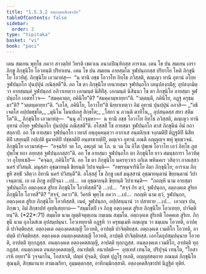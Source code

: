 ```yaml
---
title: "1.5.3.2 อตฺถงฺคตสิกฺขาปท"
tableOfContents: false
sidebar:
  order: 3
type: "tipitaka"
basket: "vi"
book: "paci"
---
```



<DynamicBreadcrumb />

<Division number="153" book="paci">

<Paragraph number="517" book="paci">
เตน สมเยน พุทฺโธ ภควา สาวตฺถิยํ วิหรติ เชตวเน อนาถปิณฺฑิกสฺส อาราเม. เตน โข ปน สมเยน เถรา ภิกฺขู ภิกฺขุนิโย โอวทนฺติ ปริยาเยน. เตน โข ปน สมเยน อายสฺมโต จูฬปนฺถกสฺส ปริยาโย โหติ ภิกฺขุนิโย โอวทิตุํ. ภิกฺขุนิโย เอวมาหํสุ—  “น ทานิ อชฺช โอวาโท อิทฺโธ ภวิสฺสติ, ตญฺเญว ทานิ อุทานํ อโยฺย จูฬปนฺถโก ปุนปฺปุนํ ภณิสฺสตี”ติ. อถ โข ตา ภิกฺขุนิโย เยนายสฺมา จูฬปนฺถโก เตนุปสงฺกมิํสุ; อุปสงฺกมิตฺวา อายสฺมนฺตํ จูฬปนฺถกํ อภิวาเทตฺวา เอกมนฺตํ นิสีทิํสุ. เอกมนฺตํ นิสินฺนา โข ตา ภิกฺขุนิโย อายสฺมา จูฬปนฺถโก เอตทโวจ—  “สมคฺคาตฺถ, ภคินิโย”ติ? “สมคฺคามฺหายฺยา”ติ. “วตฺตนฺติ, ภคินิโย, อฏฺฐ ครุธมฺมา”ติ? “วตฺตนฺตายฺยา”ติ. “เอโส, ภคินิโย, โอวาโท”ติ นิยฺยาเทตฺวา อิมํ อุทานํ ปุนปฺปุนํ อภาสิ—
</Paragraph>

<Paragraph number="518" type="verses" book="paci">
_“อธิเจตโส อปฺปมชฺชโต,_  
_มุนิโน โมนปเถสุ สิกฺขโต;_  
_โสกา น ภวนฺติ ตาทิโน,_  
อุปสนฺตสฺส สทา สตีมโต”ติ._  

</Paragraph>

<Paragraph number="519" book="paci">
ภิกฺขุนิโย เอวมาหํสุ—  “นนุ อโวจุมฺหา—  น ทานิ อชฺช โอวาโท อิทฺโธ ภวิสฺสติ, ตญฺเญว ทานิ อุทานํ อโยฺย จูฬปนฺถโก ปุนปฺปุนํ ภณิสฺสตี”ติ. อโสฺสสิ โข อายสฺมา จูฬปนฺถโก ตาสํ ภิกฺขุนีนํ อิมํ กถาสลฺลาปํ. อถ โข อายสฺมา จูฬปนฺถโก เวหาสํ อพฺภุคฺคนฺตฺวา อากาเส อนฺตลิกฺเข จงฺกมติปิ ติฏฺฐติปิ นิสีทติปิ เสยฺยมฺปิ กปฺเปติ ธูมายติปิ ปชฺชลติปิ อนฺตรธายติปิ, ตญฺเจว อุทานํ ภณติ อญฺญญฺจ พหุํ พุทฺธวจนํ. ภิกฺขุนิโย เอวมาหํสุ—  “อจฺฉริยํ วต โภ, อพฺภุตํ วต โภ. น วต โน อิโต ปุพฺเพ โอวาโท เอวํ อิทฺโธ ภูตปุพฺโพ ยถา อยฺยสฺส จูฬปนฺถกสฺสา”ติ. อถ โข อายสฺมา จูฬปนฺถโก ตา ภิกฺขุนิโย ยาว สมนฺธการา โอวทิตฺวา อุโยฺยเชสิ—  “คจฺฉถ, ภคินิโย”ติ.
</Paragraph>

<Paragraph number="520" book="paci">
อถ โข ตา ภิกฺขุนิโย นครทฺวาเร ถกิเต พหินคเร วสิตฺวา กาลเสฺสว นครํ ปวิสนฺติ. มนุสฺสา อุชฺฌายนฺติ ขิยฺยนฺติ วิปาเจนฺติ—  “อพฺรหฺมจารินิโย อิมา ภิกฺขุนิโย; อาราเม ภิกฺขูหิ สทฺธิํ วสิตฺวา อิทานิ นครํ ปวิสนฺตี”ติ.
</Paragraph>

<Paragraph number="521" book="paci">
อโสฺสสุํ โข ภิกฺขู เตสํ มนุสฺสานํ อุชฺฌายนฺตานํ ขิยฺยนฺตานํ วิปาเจนฺตานํ. เย เต ภิกฺขู อปฺปิจฺฉา …เป…  เต อุชฺฌายนฺติ ขิยฺยนฺติ วิปาเจนฺติ—  “กถญฺหิ นาม อายสฺมา จูฬปนฺถโก อตฺถงฺคเต สูริเย ภิกฺขุนิโย โอวทิสฺสตี”ติ …เป…  “สจฺจํ กิร ตฺวํ, จูฬปนฺถก, อตฺถงฺคเต สูริเย ภิกฺขุนิโย โอวทสี”ติ? “สจฺจํ, ภควา”ติ. วิครหิ พุทฺโธ ภควา …เป…  กถญฺหิ นาม ตฺวํ, จูฬปนฺถก, อตฺถงฺคเต สูริเย ภิกฺขุนิโย โอวทิสฺสสิ. เนตํ, จูฬปนฺถก, อปฺปสนฺนานํ วา ปสาทาย …เป…  เอวญฺจ ปน, ภิกฺขเว, อิมํ สิกฺขาปทํ อุทฺทิเสยฺยาถ—
</Paragraph>

</Division>
<Division number="154" book="paci">

<Paragraph number="522" book="paci">
<Emphasis>“สมฺมโตปิ เจ ภิกฺขุ อตฺถงฺคเต สูริเย ภิกฺขุนิโย โอวเทยฺย, ปาจิตฺติยนฺ”</Emphasis>ติ. (*22*:<Emphasis>71</Emphasis>)
</Paragraph>

</Division>
<Division number="155" book="paci">

<Paragraph number="523" book="paci">
<Emphasis>สมฺมโต</Emphasis> นาม ญตฺติจตุตฺเถน กมฺเมน สมฺมโต.
</Paragraph>

<Paragraph number="524" book="paci">
<Emphasis>อตฺถงฺคเต สูริเย</Emphasis>ติ โอคฺคเต สูริเย.
</Paragraph>

<Paragraph number="525" book="paci">
<Emphasis>ภิกฺขุนี</Emphasis> นาม อุภโตสํเฆ อุปสมฺปนฺนา.
</Paragraph>

<Paragraph number="526" book="paci">
<Emphasis>โอวเทยฺยา</Emphasis>ติ อฏฺฐหิ วา ครุธมฺเมหิ อญฺเญน วา ธมฺเมน โอวทติ, อาปตฺติ ปาจิตฺติยสฺส.
</Paragraph>

</Division>
<Division number="156" book="paci">

<Paragraph number="527" book="paci">
อตฺถงฺคเต อตฺถงฺคตสญฺญี โอวทติ, อาปตฺติ ปาจิตฺติยสฺส. อตฺถงฺคเต เวมติโก โอวทติ, อาปตฺติ ปาจิตฺติยสฺส. อตฺถงฺคเต อนตฺถงฺคตสญฺญี โอวทติ, อาปตฺติ ปาจิตฺติยสฺส.
</Paragraph>

<Paragraph number="528" book="paci">
เอกโตอุปสมฺปนฺนาย โอวทติ, อาปตฺติ ทุกฺกฏสฺส. อนตฺถงฺคเต อตฺถงฺคตสญฺญี, อาปตฺติ ทุกฺกฏสฺส. อนตฺถงฺคเต เวมติโก, อาปตฺติ ทุกฺกฏสฺส. อนตฺถงฺคเต อนตฺถงฺคตสญฺญี, อนาปตฺติ.
</Paragraph>

</Division>
<Division number="157" book="paci">

<Paragraph number="529" book="paci">
อนาปตฺติ—  อุทฺเทสํ เทนฺโต, ปริปุจฺฉํ เทนฺโต, “โอสาเรหิ อยฺยา”ติ วุจฺจมาโน, โอสาเรติ, ปญฺหํ ปุจฺฉติ, ปญฺหํ ปุฏฺโฐ กเถติ, อญฺญสฺสตฺถาย ภณนฺตํ ภิกฺขุนิโย สุณนฺติ, สิกฺขมานาย สามเณริยา, อุมฺมตฺตกสฺส, อาทิกมฺมิกสฺสาติ.

</Paragraph>
</Division>

<Paragraph number="530" type="center" book="paci">
อตฺถงฺคตสิกฺขาปทํ นิฏฺฐิตํ ทุติยํ.
</Paragraph>